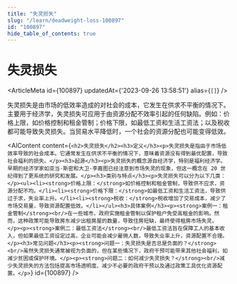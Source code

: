 ```yaml
---
title: "失灵损失"
slug: "/learn/deadweight-loss-100897"
id: "100897"
hide_table_of_contents: true
---
```



# 失灵损失

<ArticleMeta id={100897} updatedAt={'2023-09-26 13:58:51'} alias={`[]`} />
<div className='border-solid border-b border-t-0 my-4 border-[var(--ifm-color-gray-300)]' />

失灵损失是由市场的低效率造成的对社会的成本，它发生在供求不平衡的情况下。主要用于经济学，失灵损失可应用于由资源分配不效率引起的任何缺陷。例如：价格上限，如价格控制和租金管制；价格下限，如最低工资和生活工资法；以及税收都可能导致失灵损失。当贸易水平降低时，一个社会的资源分配也可能变得低效。

<AIContent content={`<h2>失灵损失</h2><h3>定义</h3><p>失灵损失是指由于市场低效率导致的社会成本。它通常发生在供求不平衡的情况下，意味着资源没有得到最优配置，导致社会福利的损失。</p><h3>起源</h3><p>失灵损失的概念源自经济学，特别是福利经济学。早期的经济学家如亚当·斯密和大卫·李嘉图已经注意到市场失灵的现象，但这一概念在 20 世纪得到了更系统的研究和发展。</p><h3>类别与特点</h3><p>失灵损失可以分为以下几类：</p><ul><li><strong>价格上限：</strong>如价格控制和租金管制，导致供不应求，资源分配不均。</li><li><strong>价格下限：</strong>如最低工资和生活工资法，导致供过于求，失业率上升。</li><li><strong>税收：</strong>税收增加了交易成本，减少了市场交易量，导致资源配置低效。</li></ul><h3>具体案例</h3><p><strong>案例一：租金管制</strong><br/>在一些城市，政府实施租金管制以保护租户免受高租金的影响。然而，这种政策可能导致房东减少出租房屋的数量，导致住房短缺，最终使得租房市场失灵。</p><p><strong>案例二：最低工资法</strong><br/>最低工资法旨在保障工人的基本收入，但如果最低工资设定过高，企业可能会减少雇佣人数，导致失业率上升，资源配置不合理。</p><h3>常见问题</h3><p><strong>问题一：失灵损失是否总是负面的？</strong><br/>虽然失灵损失通常被视为负面的，但在某些情况下，政府干预可能带来其他社会福利，如减少贫困或保护环境。</p><p><strong>问题二：如何减少失灵损失？</strong><br/>减少失灵损失的方法包括提高市场透明度、减少不必要的政府干预以及通过政策工具优化资源配置。</p>`} id={100897} />
